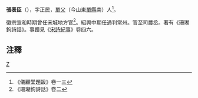 '''張表臣'''（{{bd|?||?||}}），字正民，[[單父|單父]]（今山東[[單縣|單縣]]南）人<ref>《儀顧堂題跋》卷一三</ref>。

徽宗宣和時期曾任宋城地方官<ref>《珊瑚鉤詩話》卷二</ref>。紹興中期任通判常州。官至司農丞。著有《珊瑚鉤詩話》。事蹟見《[[宋詩紀事|宋詩紀事]]》卷四六。

==注釋==
<div class="references-small">
<references />
</div>

[[Category:宋朝政治人物|Z]]